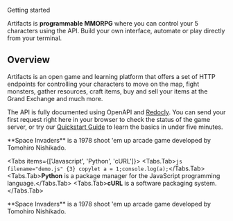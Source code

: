 
 Getting started
 
Artifacts is **programmable MMORPG** where you can control your 5 characters using the API.
Build your own interface, automate or play directly from your terminal.

<Cards>
  <Card icon="👾" title="Callout" href="/docs/guide/built-ins/callout" />
  <Card icon="👾" title="Tabs" href="/docs/guide/built-ins/tabs" />
  <Card icon="👾" title="Steps" href="/docs/guide/built-ins/steps" />
</Cards>


## Overview
Artifacts is an open game and learning platform that offers a set of HTTP endpoints for controlling your characters to move on the map, fight monsters, gather resources, craft items, buy and sell your items at the Grand Exchange and much more.

The API is fully documented using OpenAPI and [Redocly](https://api.artifactsmmo.com/redoc). You can send your first request right here in your browser to check the status of the game server, or try our [Quickstart Guide](https://docs.spacetraders.io/quickstart/new-game) to learn the basics in under five minutes.
 
<Callout emoji="👾">
  **Space Invaders** is a 1978 shoot 'em up arcade game developed by Tomohiro
  Nishikado.
</Callout>
 
<Tabs items={['Javascript', 'Python', 'cURL']}>
  <Tabs.Tab>```js filename="demo.js" {3} copylet a = 1;console.log(a);```</Tabs.Tab>
  <Tabs.Tab>**Python** is a package manager for the JavaScript programming language.</Tabs.Tab>
  <Tabs.Tab>**cURL** is a software packaging system.</Tabs.Tab>
</Tabs>

<Callout emoji="👾">
  **Space Invaders** is a 1978 shoot 'em up arcade game developed by Tomohiro
  Nishikado.
</Callout>